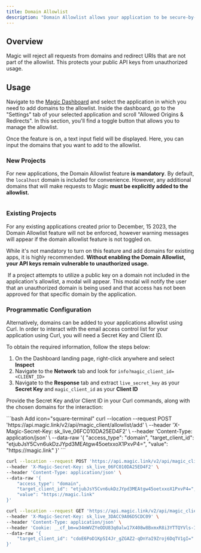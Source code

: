 ```yaml
---
title: Domain Allowlist
description: "Domain Allowlist allows your application to be secure-by-default, meaning that it establishes a strong security posture right from the start, and only permits communication with specific domains and redirect URIs that have been explicitly approved."
---
```


## Overview

Magic will reject all requests from domains and redirect URIs that are not part of the allowlist. This protects your public API keys from unauthorized usage.

## Usage


Navigate to the [Magic Dashboard](https://dashboard.magic.link) and select the application in which you need to add domains to the allowlist. Inside the dashboard, go to the "Settings" tab of your selected application and scroll "Allowed Origins & Redirects". In this section, you'll find a toggle button that allows you to manage the allowlist.

Once the feature is on, a text input field will be displayed. Here, you can input the domains that you want to add to the allowlist.

### New Projects

For new applications, the Domain Allowlist feature **is mandatory**. By default, the `localhost` domain is included for convenience. However, any additional domains that will make requests to Magic **must be explicitly added to the allowlist.**

<Frame>
  <img src="/images/Configuration-view.webp" alt=""/>
</Frame>


### Existing Projects

For any existing applications created prior to December, 15 2023, the Domain Allowlist feature will not be enforced, however warning messages will appear if the domain allowlist feature is not toggled on.

While it's not mandatory to turn on this feature and add domains for existing apps, it is highly recommended. **Without enabling the Domain Allowlist, your API keys remain vulnerable to unauthorized usage.**

<Frame>
  <img src="/images/Allowlist-entry-point.webp" alt=""/>
</Frame>

<Note>
If a project attempts to utilize a public key on a domain not included in the application's allowlist, a modal will appear. This modal will notify the user that an unauthorized domain is being used and that access has not been approved for that specific domain by the application.
</Note>

<Frame>
  <img src="/images/Blocked-domain.webp" alt=""/>
</Frame>


### Programmatic Configuration

Alternatively, domains can be added to your applications allowlist using Curl. In order to interact with the email access control list for your application using Curl, you will need a Secret Key and Client ID.

To obtain the required information, follow the steps below:

1.  On the Dashboard landing page, right-click anywhere and select **Inspect**
2.  Navigate to the **Network** tab and look for `info?magic_client_id=<CLIENT_ID>`
3.  Navigate to the **Response** tab and extract `live_secret_key` as your **Secret Key** and `magic_client_id` as your **Client ID**

Provide the Secret Key and/or Client ID in your Curl commands, along with the chosen domains for the interaction:

<CodeGroup>
```bash Add icon="square-terminal"
curl --location --request POST 'https://api.magic.link/v2/api/magic_client/allowlist/add' \
--header 'X-Magic-Secret-Key: sk_live_06FC010DA25ED4F2' \
--header 'Content-Type: application/json' \
--data-raw '{
    "access_type": "domain",
    "target_client_id": "etjubJsY5Cvn6ukDzJYpd3MEAtgw45oetxxoX1PxvP4=",
    "value": "https://magic.link"
}'
```

```bash Remove icon="square-terminal"
curl --location --request POST 'https://api.magic.link/v2/api/magic_client/allowlist/remove' \
--header 'X-Magic-Secret-Key: sk_live_06FC010DA25ED4F2' \
--header 'Content-Type: application/json' \
--data-raw '{
    "access_type": "domain",
    "target_client_id": "etjubJsY5Cvn6ukDzJYpd3MEAtgw45oetxxoX1PxvP4=",
    "value": "https://magic.link"
}'
```

```bash Retrieve icon="square-terminal"
curl --location --request GET 'https://api.magic.link/v2/api/magic_client/allowlist' \
--header 'X-Magic-Secret-Key: sk_live_3DACC9A06D5CDC09' \
--header 'Content-Type: application/json' \
--header 'Cookie: __cf_bm=w34mWVZYeODU83q0alw17X408w8BxmxR8i3YTTQYVls-1669063237-0-AYuG2UZfC1uZavFSBmkMR092XzNTyfIDwEjYgxh0F3lFI5onOggETiTGpKZ3mPadfzv9MhA2e0Ie7YirysS73TA=; __cfruid=5727be2dcf833d7240c9a02a6f3c9d8b6853c6e3-1669063237' \
--data-raw '{
    "target_client_id": "cdoE6PoD1Kp5I4Jr_gZGAZ2-qDnYaI9Zroj6DqTV1gI="
}'
```
</CodeGroup>


